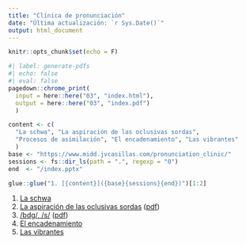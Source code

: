 ```yaml
---
title: "Clínica de pronunciación"
date: "Última actualización: `r Sys.Date()`"
output: html_document
---
```


```r
knitr::opts_chunk$set(echo = F)
```


```r
#| label: generate-pdfs
#| echo: false
#| eval: false
pagedown::chrome_print(
  input = here::here("03", "index.html"), 
  output = here::here("03", "index.pdf")
  )
```





```r
content <- c(
  "La schwa", "La aspiración de las oclusivas sordas", 
  "Procesos de asimilación", "El encadenamiento", "Las vibrantes"
  )
base <- "https://www.midd.jvcasillas.com/pronunciation_clinic/"
sessions <- fs::dir_ls(path = ".", regexp = "0")
end  <- "/index.pptx"

glue::glue("1. [{content}]({base}{sessions}{end})")[1:2]
```


1. [La schwa](https://www.midd.jvcasillas.com/pronunciation_clinic/01/index.pptx)
1. [La aspiración de las oclusivas sordas](https://www.midd.jvcasillas.com/pronunciation_clinic/02/index.html) ([pdf](https://www.midd.jvcasillas.com/pronunciation_clinic/02/index.pdf))
1. [/bdg/, /s/](https://www.midd.jvcasillas.com/pronunciation_clinic/03/index.html) ([pdf](https://www.midd.jvcasillas.com/pronunciation_clinic/03/index.pdf))
1. [El encadenamiento](https://www.midd.jvcasillas.com/pronunciation_clinic/04/index.pptx)
1. [Las vibrantes](https://www.midd.jvcasillas.com/pronunciation_clinic/05/index.pptx)

